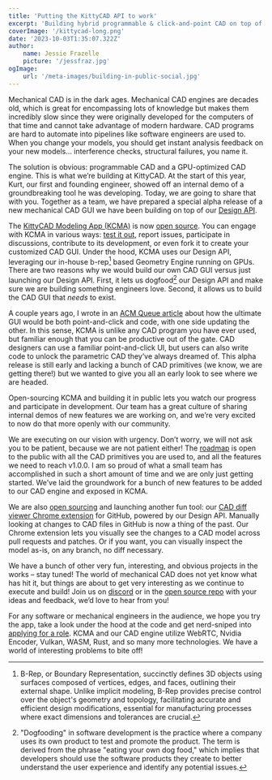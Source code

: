 ```yaml
---
title: 'Putting the KittyCAD API to work'
excerpt: 'Building hybrid programmable & click-and-point CAD on top of our GPU-optimized CAD engine to bring hardware design out of the dark ages.'
coverImage: '/kittycad-long.png'
date: '2023-10-03T1:35:07.322Z'
author:
    name: Jessie Frazelle
    picture: '/jessfraz.jpg'
ogImage:
    url: '/meta-images/building-in-public-social.jpg'
---
```


Mechanical CAD is in the dark ages. Mechanical CAD engines are decades old, which is great for encompassing lots of knowledge but makes them incredibly slow since they were originally developed for the computers of that time and cannot take advantage of modern hardware. CAD programs are hard to automate into pipelines like software engineers are used to. When you change your models, you should get instant analysis feedback on your new models… interference checks, structural failures, you name it.

The solution is obvious: programmable CAD and a GPU-optimized CAD engine. This is what we’re building at KittyCAD. At the start of this year, Kurt, our first and founding engineer, showed off an internal demo of a groundbreaking tool he was developing. Today, we are going to share that with you. Together as a team, we have prepared a special alpha release of a new mechanical CAD GUI we have been building on top of our [Design API](/design-api).

The [KittyCAD Modeling App (KCMA)](/modeling-app) is now [open source](https://github.com/KittyCAD/modeling-app). You can engage with KCMA in various ways: [test it out](https://kittycad.io/modeling-app/download), report issues, participate in discussions, contribute to its development, or even fork it to create your customized CAD GUI. Under the hood, KCMA uses our Design API, leveraging our in-house b-rep[^1] based Geometry Engine running on GPUs. There are two reasons why we would build our own CAD GUI versus just launching our Design API. First, it lets us dogfood[^2] our Design API and make sure we are building something engineers love. Second, it allows us to build the CAD GUI that _needs_ to exist.

A couple years ago, I wrote in an [ACM Queue article](https://queue.acm.org/detail.cfm?id=3469844) about how the ultimate GUI would be both point-and-click and code, with one side updating the other. In this sense, KCMA is unlike any CAD program you have ever used, but familiar enough that you can be productive out of the gate. CAD designers can use a familiar point-and-click UI, but users can also write code to unlock the parametric CAD they’ve always dreamed of. This alpha release is still early and lacking a bunch of CAD primitives (we know, we are getting there!) but we wanted to give you all an early look to see where we are headed.

Open-sourcing KCMA and building it in public lets you watch our progress and participate in development. Our team has a great culture of sharing internal demos of new features we are working on, and we’re very excited to now do that more openly with our community.

We are executing on our vision with urgency. Don’t worry, we will not ask you to be patient, because we are not patient either! The [roadmap](https://github.com/KittyCAD/modeling-app/issues/729) is open to the public with all the CAD primitives you are used to, and all the features we need to reach v1.0.0. I am so proud of what a small team has accomplished in such a short amount of time and we are only just getting started. We’ve laid the groundwork for a bunch of new features to be added to our CAD engine and exposed in KCMA.

We are also [open sourcing](https://github.com/KittyCAD/diff-viewer-extension) and launching another fun tool: our [CAD diff viewer Chrome extension](/diff-viewer) for GitHub, powered by our Design API. Manually looking at changes to CAD files in GitHub is now a thing of the past. Our Chrome extension lets you visually see the changes to a CAD model across pull requests and patches. Or if you want, you can visually inspect the model as-is, on any branch, no diff necessary.

We have a bunch of other very fun, interesting, and obvious projects in the works – stay tuned! The world of mechanical CAD does not yet know what has hit it, but things are about to get very interesting as we continue to execute and build! Join us on [discord](https://discord.gg/JQEpHR7Nt2) or in the [open source repo](https://github.com/KittyCAD/modeling-app) with your ideas and feedback, we’d love to hear from you!

For any software or mechanical engineers in the audience, we hope you try the app, take a look under the hood at the code and get nerd-sniped into [applying for a role](/careers). KCMA and our CAD engine utilize WebRTC, Nvidia Encoder, Vulkan, WASM, Rust, and so many more technologies. We have a world of interesting problems to bite off!

[^1]: B-Rep, or Boundary Representation, succinctly defines 3D objects using surfaces composed of vertices, edges, and faces, outlining their external shape. Unlike implicit modeling, B-Rep provides precise control over the object's geometry and topology, facilitating accurate and efficient design modifications, essential for manufacturing processes where exact dimensions and tolerances are crucial.
[^2]: "Dogfooding" in software development is the practice where a company uses its own product to test and promote the product. The term is derived from the phrase "eating your own dog food," which implies that developers should use the software products they create to better understand the user experience and identify any potential issues.
